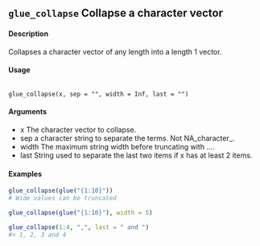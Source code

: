 ## ``glue_collapse`` Collapse a character vector

#### Description
Collapses a character vector of any length into a length 1 vector.

#### Usage
<pre><code>
glue_collapse(x, sep = "", width = Inf, last = "")
</code></pre>

#### Arguments
* x The character vector to collapse.
* sep a character string to separate the terms. Not NA_character_.
* width The maximum string width before truncating with ....
* last String used to separate the last two items if x has at least 2 items.

#### Examples
```r
glue_collapse(glue("{1:10}"))
# Wide values can be truncated

glue_collapse(glue("{1:10}"), width = 5)

glue_collapse(1:4, ",", last = " and ")
#> 1, 2, 3 and 4
```
